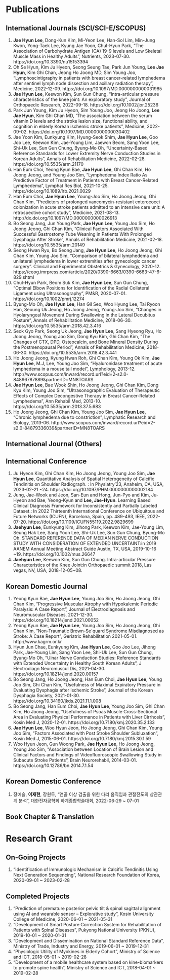 # Publications

## International Journals (SCI/SCI-E/SCOPUS)

1.  **Jae Hyun Lee**, Dong-Kun Kim, Mi-Yeon Lee, Han-Sol Lim, Min-Jung Kwon, Yong-Taek Lee, Kyung Jae Yoon, Chul-Hyun Park, "The Association of Carbohydrate Antigen (CA) 19-9 levels and Low Skeletal Muscle Mass in Healthy Adults", Nutrients, 2023-07-30. https://doi.org/10.3390/nu15153394
2.  Oh Se Hyun, Kim Ju Hyeon, Seong Seung Tae, Park Jun Young, **Lee Jae Hyun**, Kim Ghi Chan, Jeong Ho Joong MD, Sim Young Joo, "Lymphoscintigraphy in patients with breast cancer-related lymphedema after sentinel lymph node dissection and axillary radiation therapy", Medicine, 2022-12-09. https://doi.org/10.1097/MD.0000000000031985
3.  **Jae Hyun Lee**, Keewon Kim, Sun Gun Chung, "Intra-articular pressure characteristics of the knee joint: An exploratory study", Journal of Orthopaedic Research, 2022-09-18. https://doi.org/10.1002/jor.25236
4.  Park Jun Young, Kim Ju Hyeon, Sim Young Joo, Jeong Ho Joong, **Lee Jae Hyun**, Kim Ghi Chan MD, "The association between the serum vitamin D levels and the stroke lesion size, functional ability, and cognition in elderly Korean ischemic stroke patients", Medicine, 2022-09-02. https://doi.org/10.1097/MD.0000000000030402
5.  Jae Yoon Kim, Eunkyung Kim, Hyung-Seok Shim, **Jae Hyun Lee**, Goo Joo Lee, Keewon Kim, Jae-Young Lim, Jaewon Beom, Sang Yoon Lee, Shi-Uk Lee, Sun Gun Chung, Byung-Mo Oh, "Uncertainty-Based Reference Standards for Lower Extremity Nerve Conduction Studies in Korean Adults", Annals of Rehabilitation Medicine, 2022-02-28. https://doi.org/10.5535/arm.21170
6.  Han Eum Choi, Yeong Kyun Bae, **Jae Hyun Lee**, Ghi Chan Kim, Ho Joong Jeong, and Young Joo Sim, "Lymphedema Index Ratio As Predictive Factor of Treatment in Patients with Breast Cancer-Related Lymphedema", Lymphat Res Biol, 2021-10-25. https://doi.org/10.1089/lrb.2021.0029
7.  Han Eum Choi, **Jae Hyun Lee**, Young-Joo Sim, Ho Joong Jeong, Ghi Chan Kim, "Predictors of prolonged vancomycin-resistant enterococci colonization in acute stroke patients admitted to an intensive care unit: A retrospective cohort study", Medicine, 2021-08-13. http://dx.doi.org/10.1097/MD.0000000000026913
8.  Bo Seong Jang, Jun Young Park, **Jae Hyun Lee**, Young Joo Sim, Ho Joong Jeong, Ghi Chan Kim, "Clinical Factors Associated With Successful Gastrostomy Tube Weaning in Patients With Prolonged Dysphagia After Stroke", Annals of Rehabilitation Medicine, 2021-02-18. https://doi.org/10.5535/arm.20149
9.  Seong Hwan Ryu, Bo Seong Jang, **Jae Hyun Lee**, Ho Joong Jeong, Ghi Chan Kim, Young Joo Sim, "Comparison of bilateral lymphedema and unilateral lymphedema in lower extremities after gynecologic cancer surgery". Clinical and Experimental Obstetrics & Gynecology, 2020-12. https://ceog.imrpress.com/article/2020/0390-6663/0390-6663-47-6-829.shtml
10. Chul-Hyun Park, Beom Suk Kim, **Jae Hyun Lee**, Sun Gun Chung, "Optimal Elbow Positions for Identification of the Radial Collateral Ligament using Ultrasonography", PM&R, 2020-07-01. https://doi.org/10.1002/pmrj.12274
11. Byung-Mo Oh, **Jae Hyun Lee**, Han Gil Seo, Woo Hyung Lee, Tai Ryoon Han, Seoung Uk Jeong, Ho Joong Jeong, Young-Joo Sim, "Changes in Hyolaryngeal Movement During Swallowing in the Lateral Decubitus Posture", Annals of Rehabilitation Medicine, 2018-06-30. https://doi.org/10.5535/arm.2018.42.3.416
12. Seok Gyo Park, Seong Uk Jeong, **Jae Hyun Lee**, Sang Hyeong Ryu, Ho Joong Jeong, Young Joo Sim, Dong Kyu Kim, Ghi Chan Kim, "The Changes of CTX, DPD, Osteocalcin, and Bone Mineral Density During the Postmenopausal Period", Annals of Rehabilitation Medicine, 2018-06-30. https://doi.org/10.5535/arm.2018.42.3.441
13. Ho Joong Jeong, Kyung Hwan Roh, Ghi Chan Kim, Young Ok Kim, **Jae Hyun Lee**, M.J, Lee, Young Joo Sim, "Hyaluronidase treatment of acute lymphedema in a mouse tail model", Lymphology, 2013-12. http://www.scopus.com/inward/record.url?eid=2-s2.0-84896787889&partnerID=MN8TOARS
14. **Jae Hyun Lee**, Bae Wook Shin, Ho Joong Jeong, Ghi Chan Kim, Dong Kyu Kim, Young Joo Sim, "Ultrasonographic Evaluation of Therapeutic Effects of Complex Decongestive Therapy in Breast Cancer-Related Lymphedema", Ann Rehabil Med, 2013-10. https://doi.org/10.5535/arm.2013.37.5.683
15. Ho Joong Jeong, Ghi Chan Kim, Young Joo Sim, **Jae Hyun Lee**, "Chronic lymphedema due to constriction", Lymphatic Research and Biology, 2013-06. http://www.scopus.com/inward/record.url?eid=2-s2.0-84879336039&partnerID=MN8TOARS

## International Journal (Others)

## International Conference

1.  Ju Hyeon Kim, Ghi Chan Kim, Ho Joong Jeong, Young Joo Sim, **Jae Hyun Lee**, Quantitative Analysis of Spatial Heterogeneity of Calcific Tendinitis on Shoulder Radiograph. : In Physiatry'23, Anaheim, CA, USA, 2023-02-21 \~24. https://doi.org/10.1097/PHM.0000000000002184
2.  Jung, Jae-Wook and Jeon, San-Eun and Hong, Jun-Pyo and Kim, Ju-Hyeon and Bae, Yeong-Kyun and **Lee, Jae-Hyun**. Learning Based Clinical Diagnosis Framework for Inconsistently and Partially Labeled Dataset.: In 2022 Thirteenth International Conference on Ubiquitous and Future Networks (ICUFN), Barcelona, Spain, pp. 489-493, IEEE, 2022-07-20. https://doi.org/10.1109/ICUFN55119.2022.9829699
3.  **Jaehyun Lee**, Eunkyung Kim, Jihong Park, Keewon Kim, Jae-Young Lim, Seung Hak Lee, Sang Yoon Lee, Shi-Uk Lee, Sun Gun Chung, Byung-Mo Oh. STANDARD REFERENCE DATA OF MEDIAN NERVE CONDUCTION STUDY WITH CONSIDERATION OF EXTENDED UNCERTAINT:in 2019 AANEM Annual Meeting Abstract Guide Austin, TX, USA, 2019-10-16 \~19. https://doi.org/10.1002/mus.26647
4.  **Jaehyun Lee**, Keewon Kim, Sun Gun Chung. Intra-articular Pressure Characteristics of the Knee Joint:in Orthopaedic summit 2018, Las vegas, NV, USA, 2018-12-05\~08.

## Korean Domestic Journal

1.  Yeong Kyun Bae, **Jae Hyun Lee**, Young Joo Sim, Ho Joong Jeong, Ghi Chan Kim, "Progressive Muscular Atrophy with Hypokalemic Periodic Paralysis: A Case Report", Journal of Electrodiagnosis and Neuromuscular Diseases, 2021-12-30. https://doi.org/10.18214/jend.2021.00052
2.  Yeong Kyun Bae, **Jae Hyun Lee**, Young Joo Sim, Ho Joong Jeong, Ghi Chan Kim, "Non-Traumatic Brown-Se´quard Syndrome Misdiagnosed as Stroke: A Case Report", Geriatric Rehabilitation 2021-05-01. http://www.kagrm.or.kr
3.  Hyun Jun Chae, Eunkyung Kim, **Jae Hyun Lee**, Goo Joo Lee, Jihong Park, Jae-Young Lim, Sang Yoon Lee, Shi-Uk Lee, Sun Gun Chung, Byung-Mo Oh, "Ulnar Nerve Conduction Studies: Reference Standards with Extended Uncertainty in Healthy South Korean Adults", J Electrodiagn Neuromuscul Dis, 2021-04-30. https://doi.org/10.18214/jend.2020.00157
4.  Bo Seong Jang, Ho Joong Jeong, Han Eum Choi, **Jae Hyun Lee**, Young Joo Sim, Ghi Chan Kim, "Usefulness of Maximal Expiratory Pressure in Evaluating Dysphagia after Ischemic Stroke", Journal of the Korean Dysphagia Society, 2021-01-30. https://doi.org/10.34160/jkds.2021.11.1.008
5.  Bo Seong Jang, Han Eum Choi, **Jae Hyun Lee**, Young Joo Sim, Ghi Chan Kim, Ho Joong Jeong, "Usefulness of Psoas Muscle Cross-Sectional Area in Evaluating Physical Performance in Patients with Liver Cirrhosis", Kosin Med J, 2020-12-01. https://doi.org/10.7180/kmj.2020.35.2.133
6.  **Jae Hyun Lee**, Woo Hyun Jeon, Ho Joong Jeong, Ghi Chan Kim, Young Joo Sim, "Factors Associated with Post Stroke Shoulder Subluxation", Kosin Med J, 2015-06-01. https://doi.org/10.7180/kmj.2015.30.1.59
7.  Woo Hyun Jeon, Gun Woong Park, **Jae Hyun Lee**, Ho Joong Jeong, Young Joo Sim, "Association between Location of Brain Lesion and Clinical Factors and Findings of Videofluoroscopic Swallowing Study in Subacute Stroke Patients", Brain Neurorehabil, 2014-03-01. https://doi.org/10.12786/bn.2014.7.1.54

## Korean Domestic Conference

1.  장예슬, **이재현**, 장원두, "연골 이상 검출을 위한 다리 움직임과 관절전도의 상관관계 분석", 대한전자공학회 하계종합학술대회, 2022-06-29 \~ 07-01

## Book Chapter & Translation

# Research Grant

## On-Going Projects

1.  "Identification of Immunologic Mechanism in Calcific Tendinitis Using Next Generation Sequencing", National Research Foundation of Korea, 2020-09-01 \~ 2023-02-28

## Completed Projects

1.  "Prediction of premature posterior pelvic tilt & spinal sagittal alignment using AI and wearable sensor -- Explorative study", Kosin University College of Medicine, 2020-06-01 \~ 2021-05-31
2.  "Development of Smart Posture Correction System for Rehabilitation of Patients with Spinal Diseases", Pukyong National University (PKNU), 2019-10-01 \~ 2020-01-31
3.  "Development and Dissemination on National Standard Reference Data", Ministry of Trade, Industry and Energy, 2019-06-01 \~ 2019-12-31
4.  "Physiologic Utility of Myokines in Elderly Cohort", Ministry of Science and ICT, 2018-05-01 \~ 2019-02-28
5.  "Development of a mobile healthcare system based on kine-biomarkers to promote spine health", Ministry of Science and ICT, 2018-04-01 \~ 2019-02-28
